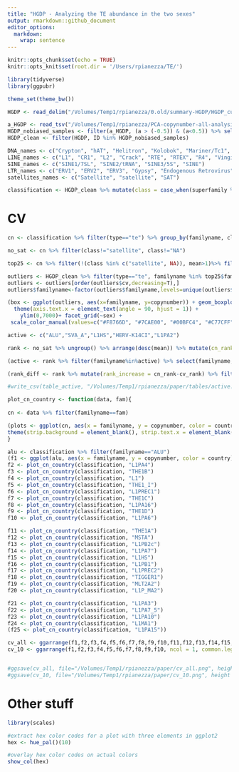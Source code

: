 ```yaml
---
title: "HGDP - Analyzing the TE abundance in the two sexes"
output: rmarkdown::github_document
editor_options: 
  markdown: 
    wrap: sentence
---
```


```r
knitr::opts_chunk$set(echo = TRUE)
knitr::opts_knit$set(root.dir = '/Users/rpianezza/TE/')
```


```r
library(tidyverse)
library(ggpubr)

theme_set(theme_bw())

HGDP <- read_delim("/Volumes/Temp1/rpianezza/0.old/summary-HGDP/HGDP_cutoff_classified.tsv")

a_HGDP <- read_tsv("/Volumes/Temp1/rpianezza/PCA-copynumber-all-analysis/a_HGDP.tsv")
HGDP_nobiased_samples <- filter(a_HGDP, (a > (-0.5)) & (a<0.5)) %>% select(ID) %>% pull()
HGDP_clean <- filter(HGDP, ID %in% HGDP_nobiased_samples)

DNA_names <- c("Crypton", "hAT", "Helitron", "Kolobok", "Mariner/Tc1", "Merlin", "MuDR", "piggyBac", "DNA transposon")
LINE_names <- c("L1", "CR1", "L2", "Crack", "RTE", "RTEX", "R4", "Vingi", "Tx1", "Penelope")
SINE_names <- c("SINE1/7SL", "SINE2/tRNA", "SINE3/5S", "SINE")
LTR_names <- c("ERV1", "ERV2", "ERV3", "Gypsy", "Endogenous Retrovirus", "LTR Retrotransposon", "Long terminal repeat", "Non-LTR Retrotransposon")
satellites_names <- c("Satellite", "satellite", "SAT")

classification <- HGDP_clean %>% mutate(class = case_when(superfamily %in% DNA_names ~ "DNA", superfamily %in% LINE_names ~ "LINE", superfamily %in% SINE_names ~ "SINE", superfamily %in% LTR_names ~ "LTR", superfamily %in% satellites_names ~ "satellite"))
```

# CV

```r
cn <- classification %>% filter(type=="te") %>% group_by(familyname, class, superfamily) %>% summarise(mean = mean(copynumber), var = var(copynumber), cv = var/mean) %>% arrange(desc(cv))

no_sat <- cn %>% filter(class!="satellite", class!="NA")

top25 <- cn %>% filter(!(class %in% c("satellite", NA)), mean>1)%>% filter(cv > 2.2)

outliers <- HGDP_clean %>% filter(type=="te", familyname %in% top25$familyname) %>% inner_join(cn, by="familyname")
outliers <- outliers[order(outliers$cv,decreasing=T),]
outliers$familyname<-factor(outliers$familyname,levels=unique(outliers$familyname))

(box <- ggplot(outliers, aes(x=familyname, y=copynumber)) + geom_boxplot(notch=F, aes(color=class)) +
  theme(axis.text.x = element_text(angle = 90, hjust = 1)) +
    ylim(0,7000)+ facet_grid(~sex) +
 scale_color_manual(values=c("#F8766D", "#7CAE00", "#00BFC4", "#C77CFF")))

```

```r
active <- c("ALU","SVA_A","L1HS","HERV-K14CI","L1PA2")

rank <- no_sat %>% ungroup() %>% arrange(desc(mean)) %>% mutate(cn_rank = row_number()) %>% arrange(desc(cv)) %>% mutate(cv_rank = row_number())

(active <- rank %>% filter(familyname%in%active) %>% select(familyname, class, cn_rank, cv_rank))

(rank_diff <- rank %>% mutate(rank_increase = cn_rank-cv_rank) %>% filter(mean>10) %>% arrange(desc(rank_increase)))

#write_csv(table_active, "/Volumes/Temp1/rpianezza/paper/tables/active.csv")
```


```r
plot_cn_country <- function(data, fam){
  
cn <- data %>% filter(familyname==fam)

(plots <- ggplot(cn, aes(x = familyname, y = copynumber, color = country)) + geom_boxplot(notch = FALSE, width = 0.8, lwd = 0.2, outlier.size = 1) + facet_grid(~sex) + 
theme(strip.background = element_blank(), strip.text.x = element_blank()) + xlab(NULL))
}

alu <- classification %>% filter(familyname=="ALU")
(f1 <- ggplot(alu, aes(x = familyname, y = copynumber, color = country)) + geom_boxplot(notch = FALSE, width = 0.8, lwd = 0.2, outlier.size = 1) + facet_grid(~sex) + xlab(NULL))
f2 <- plot_cn_country(classification, "L1PA4")
f3 <- plot_cn_country(classification, "THE1B")
f4 <- plot_cn_country(classification, "L1")
f5 <- plot_cn_country(classification, "THE1_I")
f6 <- plot_cn_country(classification, "L1PREC1")
f7 <- plot_cn_country(classification, "THE1C")
f8 <- plot_cn_country(classification, "L1PA16")
f9 <- plot_cn_country(classification, "THE1D")
f10 <- plot_cn_country(classification, "L1PA6")

f11 <- plot_cn_country(classification, "THE1A")
f12 <- plot_cn_country(classification, "MSTA")
f13 <- plot_cn_country(classification, "L1PB2c")
f14 <- plot_cn_country(classification, "L1PA7")
f15 <- plot_cn_country(classification, "L1HS")
f16 <- plot_cn_country(classification, "L1PB1")
f17 <- plot_cn_country(classification, "L1PREC2")
f18 <- plot_cn_country(classification, "TIGGER1")
f19 <- plot_cn_country(classification, "MLT2A2")
f20 <- plot_cn_country(classification, "L1P_MA2")

f21 <- plot_cn_country(classification, "L1PA3")
f22 <- plot_cn_country(classification, "L1PA7_5")
f23 <- plot_cn_country(classification, "L1PA10")
f24 <- plot_cn_country(classification, "L1MA1")
(f25 <- plot_cn_country(classification, "L1PA15"))

```


```r
cv_all <- ggarrange(f1,f2,f3,f4,f5,f6,f7,f8,f9,f10,f11,f12,f13,f14,f15,f16,f17,f18,f19,f20,f21,f22,f23,f24,f25, ncol = 1, common.legend = TRUE)
cv_10 <- ggarrange(f1,f2,f3,f4,f5,f6,f7,f8,f9,f10, ncol = 1, common.legend = TRUE)


#ggsave(cv_all, file="/Volumes/Temp1/rpianezza/paper/cv_all.png", height = 25, width = 12, dpi=1000)
#ggsave(cv_10, file="/Volumes/Temp1/rpianezza/paper/cv_10.png", height = 15, width = 12, dpi=1000)
```


# Other stuff

```r
library(scales)

#extract hex color codes for a plot with three elements in ggplot2 
hex <- hue_pal()(10)

#overlay hex color codes on actual colors
show_col(hex)
```

